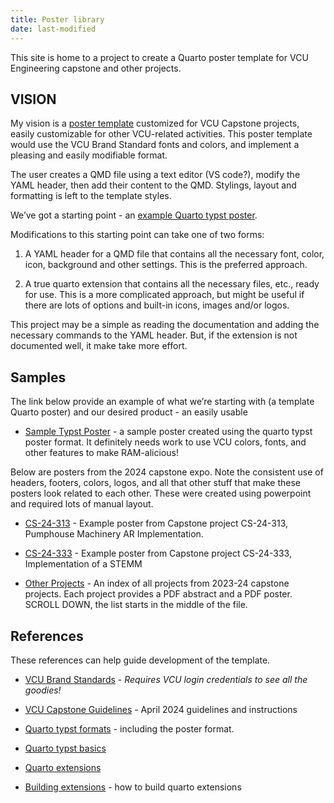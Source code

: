 ```yaml
---
title: Poster library
date: last-modified
---
```


This site is home to a project to create a Quarto poster template for VCU Engineering capstone and other projects.  

## VISION

My vision is a [poster template](./assets/CS%2024-313_Poster.pdf) customized for VCU Capstone projects,
easily customizable for other VCU-related activities.  This poster template
would use the VCU Brand Standard fonts and colors, and implement a pleasing
and easily modifiable format.

The user creates a QMD file using a text editor (VS code?),
modify the YAML header, then add their content to the QMD. Stylings, layout
and formatting is left to the template styles.

We've got a starting point - an [example Quarto typst poster](./showcase-2024-10-31/showcase-2024-10-31.pdf).

Modifications to this starting point can take one of two forms:

1. A YAML header for a QMD file that contains all the necessary font, color, icon, background and other settings.  This is the preferred approach.

2. A true quarto extension that contains all the necessary files, etc., ready for use.  This is a more complicated approach, but might be useful if there are lots of options and built-in icons, images and/or logos.


This project may be a simple as reading the documentation and adding the necessary commands to the YAML header.  But, if the extension is not documented well, it make take more effort.

## Samples

The link below provide an example of what we're starting with (a template Quarto poster) and our desired product - an easily usable 

* [Sample Typst Poster](./showcase-2024-10-31/showcase-2024-10-31.pdf) - a sample poster created using the quarto typst poster format. It definitely needs work
to use VCU colors, fonts, and other features to make RAM-alicious!

Below are posters from the 2024 capstone expo.  Note the consistent use of headers, footers, colors, logos, and all that other stuff that make these posters look related to each other.  These were created using powerpoint and required lots of manual layout.  

* [CS-24-313](./assets/CS%2024-313_Poster.pdf) - Example poster from Capstone project CS-24-313, Pumphouse Machinery AR Implementation.

* [CS-24-333](./assets/CS%2024-333_Poster.pdf) - Example poster from Capstone project CS-24-333, Implementation of a STEMM

* [Other Projects](https://egr.vcu.edu/capstone/current-projects/) - An index of all projects from 2023-24 capstone projects. Each project provides a PDF abstract and a PDF poster. SCROLL DOWN, the list starts in the middle of the file.

## References

These references can help guide development of the template.

* [VCU Brand Standards](https://brand.vcu.edu/) - *Requires VCU login credentials to see all the goodies!*

* [VCU Capstone Guidelines](https://egr.vcu.edu/research/research-showcase/) - April 2024 guidelines and instructions

* [Quarto typst formats](https://quarto.org/docs/output-formats/typst-custom.html) - including the poster format.

* [Quarto typst basics](https://quarto.org/docs/output-formats/typst.html)

* [Quarto extensions](https://quarto.org/docs/extensions/)

* [Building extensions](https://quarto.org/docs/extensions/creating.html) - how to build quarto extensions

